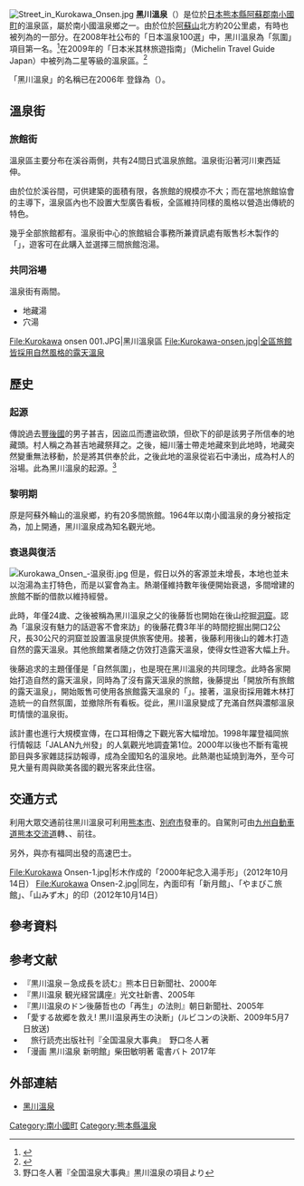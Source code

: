 {{Coord|33|04|40.0|N|131|08|30.1|E|region:JP-44_type:landmark|display=title}}
{{Location map | Japan
| lat_deg = 33 | lat_min = 04 | lat_sec = 40.0 | lat_dir = N
| lon_deg = 131 | lon_min = 08 | lon_sec = 30.1 | lon_dir = E 
| label = 黑川溫泉
| position = bottom
| mark = Map pointer.svg
| marksize = 6
| width = 350
| float = right
| caption = 黑川溫泉的位置
| alt = 黑川溫泉的位置
}}
[[File:Street_in_Kurokawa_Onsen.jpg|thumb]]
'''黑川溫泉'''（{{jpn|j=黒川温泉|hg=くろかわおんせん}}）是位於[[日本|日本]][[熊本縣|熊本縣]][[阿蘇郡|阿蘇郡]][[南小國町|南小國町]]的溫泉區，屬於南小國溫泉鄉之一。由於位於[[阿蘇山|阿蘇山]]北方約20公里處，有時也被列為{{tsl|ja|阿蘇温泉郷|阿蘇溫泉鄉}}的一部分。在2008年{{tsl|ja|観光経済新聞|觀光經濟新聞}}社公布的「日本溫泉100選」中，黑川溫泉為「氛圍」項目第一名。<ref>{{Cite| url=http://www.kankokeizai.com/100sen/22_1.html| title=第22回にっぽんの温泉100選(2008年度) 雰囲気ランキング| publisher=觀光經濟新聞| accessdate=2016-01-08| archive-date=2016-01-02| archive-url=https://web.archive.org/web/20160102215545/http://www.kankokeizai.com/100sen/22_1.html| dead-url=no}}</ref>在2009年的「日本米其林旅遊指南」（Michelin Travel Guide Japan）中被列為二星等級的溫泉區。<ref>{{Cite book| title=Michelin Travel Guide Japan| url=https://archive.org/details/michelingreengui00mic_v84| publisher=Greenville, SC : Michelin Maps and Guides| year=2009| language=en| isbn=9781906261948| page=[https://archive.org/details/michelingreengui00mic_v84/page/369 369]}}</ref>

「黑川溫泉」的名稱已在2006年<!--10月27日-->登錄為{{link-ja|地域團體商標|地域団体商標}}（{{link-ja|地域品牌|地域ブランド}}）。

== 溫泉街 ==
=== 旅館街 ===
溫泉區主要分布在{{link-ja|田之原川|田の原川}}溪谷兩側，共有24間日式溫泉旅館。溫泉街沿著河川東西延伸。

由於位於溪谷間，可供建築的面積有限，各旅館的規模亦不大；而在當地旅館協會的主導下，溫泉區內也不設置大型廣告看板，全區維持同樣的風格以營造出傳統的特色。

幾乎全部旅館都有{{link-ja|露天溫泉|露天風呂}}。溫泉街中心的旅館組合事務所兼資訊處有販售杉木製作的「{{link-ja|入湯手形|温泉手形}}」，遊客可在此購入並選擇三間旅館泡湯。

=== 共同浴場 ===
溫泉街有兩間{{link-ja|共同浴場|共同浴場}}。
* 地藏湯
* 穴湯

<gallery widths=200px heights=150px>
File:Kurokawa onsen 001.JPG|黑川溫泉區
File:Kurokawa-onsen.jpg|全區旅館皆採用自然風格的露天溫泉
</gallery>

== 歷史 ==
=== 起源 ===
傳說過去[[豐後國|豐後國]]的男子甚吉，因盜瓜而遭盜砍頭，但砍下的卻是該男子所信奉的地藏頭。村人稱之為甚吉地藏祭拜之。之後，細川藩士帶走地藏來到此地時，地藏突然變重無法移動，於是將其供奉於此，之後此地的溫泉從岩石中湧出，成為村人的浴場。此為黑川溫泉的起源。<ref>野口冬人著『全国温泉大事典』黒川温泉の項目より</ref>

=== 黎明期 ===
原是阿蘇外輪山的溫泉鄉，約有20多間旅館。1964年以南小國溫泉的身分被指定為{{link-ja|國民保養溫泉地|国民保養温泉地}}，加上{{link-ja|山脈高速公路|大分県道・熊本県道11号別府一の宮線}}開通，黑川溫泉成為知名觀光地。

=== 衰退與復活 ===
[[File:Kurokawa_Onsen_-温泉街.jpg|thumb]]
但是，假日以外的客源並未增長，本地也並未以泡湯為主打特色，而是以宴會為主。熱潮僅維持數年後便開始衰退，多間增建的旅館不斷的借款以維持經營。

此時，年僅24歲、之後被稱為黑川溫泉之父的後藤哲也開始在後山挖掘[[洞窟|洞窟]]。認為「溫泉沒有魅力的話遊客不會來訪」的後藤花費3年半的時間挖掘出開口2公尺，長30公尺的洞窟並設置溫泉提供旅客使用。接著，後藤利用後山的雜木打造自然的露天溫泉。其他旅館業者隨之仿效打造露天溫泉，使得女性遊客大幅上升。

後藤追求的主題僅僅是「自然氛圍」，也是現在黑川溫泉的共同理念。此時各家開始打造自然的露天溫泉，同時為了沒有露天溫泉的旅館，後藤提出「開放所有旅館的露天溫泉」，開始販售可使用各旅館露天溫泉的「{{link-ja|入湯手形|温泉手形}}」。接著，溫泉街採用雜木林打造統一的自然氛圍，並撤除所有看板。從此，黑川溫泉變成了充滿自然與濃郁溫泉町情懷的溫泉街。

該計畫也進行大規模宣傳，在口耳相傳之下觀光客大幅增加。1998年躍登福岡旅行情報誌「JALAN九州發」的人氣觀光地調査第1位。2000年以後也不斷有電視節目與多家雜誌採訪報導，成為全國知名的溫泉地。此熱潮也延燒到海外，至今可見大量有周與歐美各國的觀光客來此住宿。

== 交通方式 ==
利用大眾交通前往黑川溫泉可利用[[熊本市|熊本市]]、[[別府市|別府市]]發車的{{link-ja|九州橫斷巴士|九州横断バス}}。自駕則可由[[九州自動車道|九州自動車道]][[熊本交流道|熊本交流道]]轉{{link-ja|國道57號線|国道57号}}、{{link-ja|山脈高速公路|大分県道・熊本県道11号別府一の宮線}}、{{link-ja|國道442號線|国道442号}}前往。

另外，{{link-ja|九州產交巴士|九州産交バス}}與{{link-ja|日田巴士|日田バス}}亦有福岡出發的高速巴士。

<gallery>
File:Kurokawa Onsen-1.jpg|杉木作成的「2000年紀念入湯手形」（2012年10月14日）
File:Kurokawa Onsen-2.jpg|同左，內面印有「新月館」、「やまびこ旅館」、「山みず木」的印（2012年10月14日）
</gallery>

== 參考資料 ==
{{reflist}}

== 参考文献 ==
* 『黒川温泉－急成長を読む』熊本日日新聞社、2000年
* 『黒川温泉 観光経営講座』光文社新書、2005年
* 『黒川温泉のドン後藤哲也の「再生」の法則』朝日新聞社、2005年
* 「愛する故郷を救え! 黒川温泉再生の決断」(ルビコンの決断、2009年5月7日放送)
*　旅行読売出版社刊『全国温泉大事典』　野口冬人著
*「漫画 黒川温泉 新明館」柴田敏明著 電書バト 2017年

== 外部連結 ==
{{commonscat|Kurokawa Onsen (Kumamoto)}}
{{Portal|日本}}
* {{Ja}} [http://www.kurokawaonsen.or.jp 黑川溫泉]{{Wayback|url=http://www.kurokawaonsen.or.jp/ |date=20200901140511 }}

{{DEFAULTSORT:Kurokawaonsen}}
[[Category:南小國町|Category:南小國町]]
[[Category:熊本縣溫泉|Category:熊本縣溫泉]]